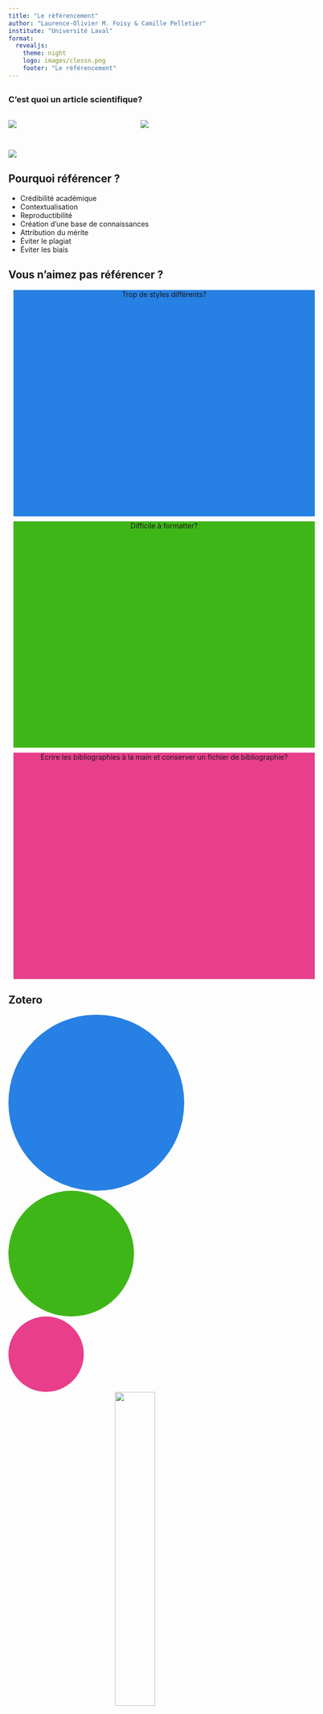 ```yaml
---
title: "Le référencement"
author: "Laurence-Olivier M. Foisy & Camille Pelletier"
institute: "Université Laval"
format:
  revealjs: 
    theme: night
    logo: images/clessn.png
    footer: "Le référencement"
---
```


##
### C'est quoi un article scientifique?{.center}

:::: {.columns}

::: {.column width="50%"}
![](images/gaza_nyt.png)
:::

::: {.column width="50%"}
![](images/gaza_journal.png)
:::

::::

## {background-color="white".smaller}

![](images/google_scholar.png)


## Pourquoi référencer ?

- Crédibilité académique
- Contextualisation
- Reproductibilité
- Création d’une base de connaissances
- Attribution du mérite
- Éviter le plagiat
- Éviter les biais

## Vous n'aimez pas référencer ? {auto-animate=true auto-animate-easing="ease-in-out"}

::: {.r-hstack}
::: {data-id="box1" auto-animate-delay="0" style="background: #2780e3; width: 600px; height: 450px; margin: 10px;"}

<center>
Trop de styles différents?
</center>

:::

::: {data-id="box2" auto-animate-delay="0.1" style="background: #3fb618; width: 600px; height: 450px; margin: 10px;"}

<center>
Difficile à formatter?
</center>

:::

::: {data-id="box3" auto-animate-delay="0.2" style="background: #e83e8c; width: 600px; height: 450px; margin: 10px;"}

<center>
Écrire les bibliographies à la main et conserver un fichier de bibliographie?
</center>

:::
:::

## Zotero {auto-animate=true auto-animate-easing="ease-in-out"}

::: {.r-stack}
::: {data-id="box1" style="background: #2780e3; width: 350px; height: 350px; border-radius: 200px;"}
:::

::: {data-id="box2" style="background: #3fb618; width: 250px; height: 250px; border-radius: 200px;"}
:::

::: {data-id="box3" style="background: #e83e8c; width: 150px; height: 150px; border-radius: 200px;"}
:::

<center>
![](images/zotero.png){width=40%}
</center>

:::

## Zotero

:::: {.columns}

::: {.column width="30%"}
![](images/zotero.png)
:::

::: {.column width="70%"}

- Rend le référencement agréable
- Permet la gestion des PDF
- Répertoire de styles interchangeables
- Facilite la collaboration

:::

::::

## Parce que c’est Open Source, Zotero s’intègre dans TOUT!

- Dans votre navigateur<br><br>
- Dans votre OS<br><br>
- Dans votre traitement de texte<br><br>
- En LaTeX et Markdown

![](images/chromium.png){.absolute top=160 right=450 width=7%}
![](images/firefox.png){.absolute top=160 right=300 width=7%}
![](images/brave.png){.absolute top=160 right=150 width=7%}

![](images/linux.png){.absolute top=280 right=600 width=7%}
![](images/windows.png){.absolute top=280 right=450 width=7%}
![](images/macos.png){.absolute top=280 right=300 width=7%}

![](images/word.png){.absolute top=410 right=320 width=7%}
![](images/libre.png){.absolute top=410 right=150 width=7%}

![](images/overleaf.png){.absolute top=530 right=450 width=7%}
![](images/quarto.png){.absolute top=530 right=100 width=23%}
